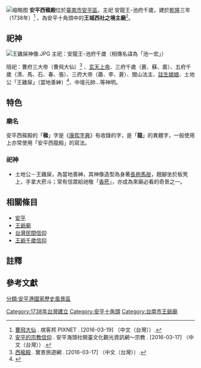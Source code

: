 {{coord|23.001066|N|120.159353|E|display=title|type:landmark}}
{{東亞廟宇
| name = 王城西社西㡣殿
| img = File:安平西㡣殿.JPG
| img_capt = 
| image_width = 250px
| location = {{ROC-TWN}}[[臺南市|臺南市]][[安平區|安平區]]國勝路35巷12號{{r|台}}
| type = 
| struct =  
| open_year = {{QIN}}[[乾隆|乾隆]]三年（1738年）
| cere_date = 
| people = 
| cultural_collection =
|}}
[[File:安平西㡣殿_拜殿一景.jpg|缩略图]]
'''安平西㡣殿'''位於[[臺南市|臺南市]][[安平區|安平區]]，主祀 安龍王-池府千歲，建於[[乾隆|乾隆]]三年（1738年）<ref>[http://foo19720106.pixnet.net/blog/post/42986850--%E6%9B%B9%E9%A3%9B%E5%A4%A7%E4%BB%99  曹飛大仙] {{Wayback|url=http://foo19720106.pixnet.net/blog/post/42986850--%E6%9B%B9%E9%A3%9B%E5%A4%A7%E4%BB%99 |date=20210112061154 }} . 痞客邦 PIXNET . [2016-03-19] （中文（台灣））.</ref>
，為安平十角頭中的'''王城西社之境主廟'''<ref>[http://anping.tacocity.com.tw/hi-7.htm 安平的宗教信仰] {{Wayback|url=http://anping.tacocity.com.tw/hi-7.htm |date=20210112061155 }} . 安平海頭社開臺文化觀光資訊網～宗教 . [2016-03-17] （中文（台灣））.</ref>。

==祀神==
[[File:王雞屎神像.JPG|thumb]]
主祀：安龍王-池府千歲（相傳名諱為「池一宏」）

陪祀：曹府三大帝（曹飛大仙）<ref>[http://www.vrwalker.net/tw/scenery_view.php?tbname=scenerys&serno=516 西㡣殿] {{Wayback|url=http://www.vrwalker.net/tw/scenery_view.php?tbname=scenerys&serno=516 |date=20201207090116 }} . 實景旅遊網 . [2016-03-17] （中文（台灣））.</ref> 
、[[玄天上帝|玄天上帝]]、三府千歲（蒼、蘇、嘉）、五府千歲（清、馬、石、春、張）、三府大帝（蕭、李、蒼）、閭山法主、[[註生娘娘|註生娘娘]]、土地公「王雞屎」（當地善紳）<ref>{{Cite news|url=http://news.ltn.com.tw/news/life/paper/271134|title=愛抽菸神明 原來是善紳「王雞屎」|author=黃文鍠|language=zh-tw|publisher=自由時報|date=2009-01-16|accessdate=2016-03-19|archive-date=2021-01-12|archive-url=https://web.archive.org/web/20210112061206/https://news.ltn.com.tw/news/life/paper/271134|dead-url=no}}</ref>、中壇元帥…等神明。

==特色==
===廟名===
安平西㡣殿的「'''㡣'''」字是《[[康熙字典|康熙字典]]》有收錄的字，是「'''龍'''」的異體字，一般使用上亦常使用「安平西龍殿」的寫法{{NoteTag|1=如安平區公所的網站即寫作「西龍殿」<ref>{{Cite web |url=http://www.tnanping.gov.tw/?menu=travel3_2&notice_id=48 |title=安平區公所──西龍殿 |access-date=2016-03-20 |archive-url=https://web.archive.org/web/20160401210338/http://www.tnanping.gov.tw/?menu=travel3_2&notice_id=48 |archive-date=2016-04-01 |dead-url=yes }}</ref>，而《安平區志》亦同。}}。

===祀神===
* 土地公－王雞屎，為當地善紳，其神像造型為身著[[長袍馬褂|長袍馬褂]]，翹腳坐於板凳上，手拿大菸斗；常有信眾給祂敬「[[香菸|香菸]]」，亦成為來廟必看的奇景之一。{{r|抽}}

==相關條目==
* [[安平區|安平]]
* [[王爺廟|王爺廟]]
* [[台灣民間信仰|台灣民間信仰]]
* [[王爺千歲信仰|王爺千歲信仰]]

==註釋==
{{notefoot}}

==參考文獻==
{{reflist|refs=
<ref name="抽">{{Cite news|url=http://www.nownews.com/n/2009/01/06/965184|title=抽菸怪神「王雞屎」　生前是個大善人|author=黃琮群|language=zh-tw|publisher=東森新聞|date=2009-01-06|accessdate=2016-04-17|archive-date=2017-03-05|archive-url=https://web.archive.org/web/20170305001156/http://www.nownews.com/n/2009/01/06/965184|dead-url=no}}</ref>。
<ref name="台">[http://twgod.com/CwP/P/P7164.html 西㡣殿] {{Wayback|url=http://twgod.com/CwP/P/P7164.html |date=20201111235632 }} . 台灣寺廟網 .  [2016-04-17] （中文（台灣））.</ref> 
| god = 安龍王-池府千歲
}}

{{Commonscat|Xilong Temple, Anping}}
{{安平角頭}}

[[Category:1738年台灣建立|Category:1738年台灣建立]]
[[分類:安平港國家歷史風景區|分類:安平港國家歷史風景區]]
[[Category:安平十角頭|Category:安平十角頭]]
[[Category:台南市王爺廟|Category:台南市王爺廟]]